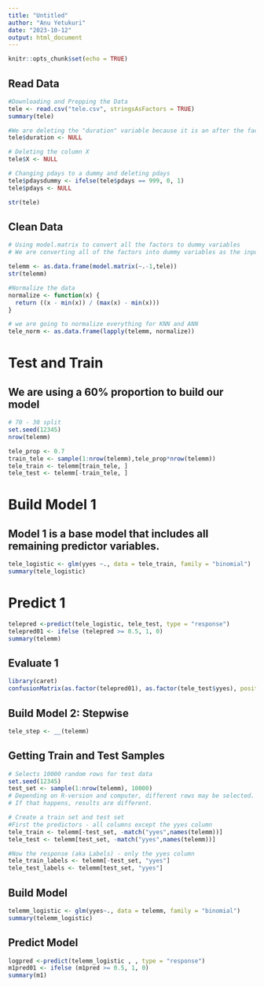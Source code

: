 ```yaml
---
title: "Untitled"
author: "Anu Yetukuri"
date: "2023-10-12"
output: html_document
---
```


```r
knitr::opts_chunk$set(echo = TRUE)
```

## Read Data

```r
#Downloading and Prepping the Data
tele <- read.csv("tele.csv", stringsAsFactors = TRUE)
summary(tele)

#We are deleting the "duration" variable because it is an after the fact measurement. We only should be using variables that we know before the call
tele$duration <- NULL

# Deleting the column X
tele$X <- NULL

# Changing pdays to a dummy and deleting pdays
tele$pdaysdummy <- ifelse(tele$pdays == 999, 0, 1)
tele$pdays <- NULL

str(tele)
```

## Clean Data

```r
# Using model.matrix to convert all the factors to dummy variables
# We are converting all of the factors into dummy variables as the input into knn has to be numeric

telemm <- as.data.frame(model.matrix(~.-1,tele))
str(telemm)

#Normalize the data
normalize <- function(x) {
  return ((x - min(x)) / (max(x) - min(x)))
}

# we are going to normalize everything for KNN and ANN
tele_norm <- as.data.frame(lapply(telemm, normalize))
```
# Test and Train 
## We are using a 60% proportion to build our model
```r
# 70 - 30 split
set.seed(12345)
nrow(telemm)
```
```r
tele_prop <- 0.7
train_tele <- sample(1:nrow(telemm),tele_prop*nrow(telemm))
tele_train <- telemm[train_tele, ]
tele_test <- telemm[-train_tele, ]
```

# Build Model 1
## Model 1 is a base model that includes all remaining predictor variables.
```r

tele_logistic <- glm(yyes ~., data = tele_train, family = "binomial")
summary(tele_logistic)
```

# Predict 1

```r
telepred <-predict(tele_logistic, tele_test, type = "response")
telepred01 <- ifelse (telepred >= 0.5, 1, 0)
summary(telemm)
```

## Evaluate 1
```r
library(caret)
confusionMatrix(as.factor(telepred01), as.factor(tele_test$yyes), positive = "1")


```
## Build Model 2: Stepwise 
```r
tele_step <- __(telemm)
```



























## Getting Train and Test Samples

```r
# Selects 10000 random rows for test data
set.seed(12345)
test_set <- sample(1:nrow(telemm), 10000) 
# Depending on R-version and computer, different rows may be selected. 
# If that happens, results are different. 

# Create a train set and test set
#First the predictors - all columns except the yyes column
tele_train <- telemm[-test_set, -match("yyes",names(telemm))]
tele_test <- telemm[test_set, -match("yyes",names(telemm))]

#Now the response (aka Labels) - only the yyes column
tele_train_labels <- telemm[-test_set, "yyes"]
tele_test_labels <- telemm[test_set, "yyes"]
```

## Build Model 
```r
telemm_logistic <- glm(yyes~., data = telemm, family = "binomial")
summary(telemm_logistic)
```

## Predict Model 
```r
logpred <-predict(telemm_logistic , , type = "response")
m1pred01 <- ifelse (m1pred >= 0.5, 1, 0)
summary(m1)
```

